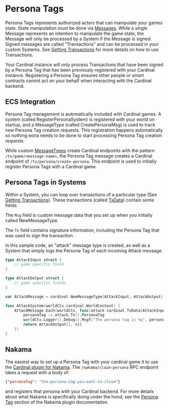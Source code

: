 # Persona Tags

Persona Tags represents authorized actors that can manipulate your games state. State manipulation must be done via [Messages](/Cardinal/API-Reference/Messages). While a single Message represents an intention to manipulate the game state, the Message will only be processed by a System if the Message is signed. Signed messages are called "Transactions" and can be processed in your custom Systems. See [Getting Transactions](/Cardinal/API-Reference/Systems#getting-transactions) for more details on how to use Transactions.

Your Cardinal instance will only process Transactions that have been signed by a Persona Tag that has been previously registered with your Cardinal instance. Registering a Persona Tag ensures other people or smart contracts cannot act on your behalf when interacting with the Cardinal backend.

## ECS Integration

Persona Tag management is automatically included with Cardinal games. A system (called RegisterPersonaSystem) is registered with your world on startup, and a MessageType (called CreatePersonaMsg) is used to track new Persona Tag creation requests. This registration happens automatically so nothing extra needs to be done to start processing Persona Tag creation requests.

While custom [MessageTypes](/Cardinal/API-Reference/Messages#newmessagetype) create Cardinal endpoints with the pattern `/tx/game/<message-name>`, the Persona Tag message creates a Cardinal endpoint of `/tx/persona/create-persona`. This endpoint is used to initially register Persona Tags with a Cardinal game.

## Persona Tags in Systems

Within a System, you can loop over transactions of a particular type (See [Getting Transactions](/Cardinal/API-Reference/Systems#getting-transactions)). These transactions (called [TxData](/Cardinal/API-Reference/Systems#txdata)) contain some fields.

The `Msg` field is custom message data that you set up when you initially called NewMessageType.

The `Tx` field contains signature information, including the Persona Tag that was used to sign the transaction.

In this sample code, an "attack" message type is created, as well as a System that simply logs the Persona Tag of each incoming Attack message.

```go
type AttackInput struct {
	// game specific field
}

type AttackOutput struct {
	// game specific fields
}

var AttackMessage = cardinal.NewMessageType[AttackInput, AttackOutput]("attack")

func AttackSystem(worldCtx cardinal.WorldContext) {
	AttackMessage.Each(worldCtx, func(attack cardinal.TxData[AttackInput]) (AttackOutput, error) {
		personaTag := attack.Tx().PersonaTag
		worldCtx.Logger().Debug().Msgf("The persona tag is %q", personaTag)
		return AttackOutput{}, nil
	})
}
```

## Nakama

The easiest way to set up a Persona Tag with your cardinal game it to use the [Cardinal plugin for Nakama](/Nakama/plugin). The `/nakama/claim-persona` RPC endpoint takes a request with a body of:

```json
{"personaTag": "the-persona-tag-you-want-to-claim"}
```

and registers that persona with your Cardinal backend. For more details about what Nakama is specifically doing under the hood, see the [Persona Tag](/Nakama/plugin#local-userid-to-personatag) section of the Nakama plugin documentation.